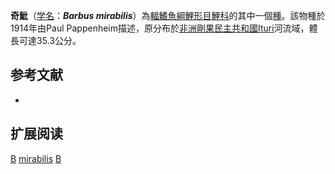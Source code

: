 {{Speciesbox 
| taxon = Barbus mirabilis
| status = DD
| status_system = IUCN3.1
| authority = [[Pappenheim|Pappenheim]], 1914
| synonyms = *''Barbus mirabilus''<br /><small>Pappenheim, 1914</small> ''
}}

'''奇魮'''（[[学名|学名]]：'''''Barbus mirabilis'''''）為[[輻鰭魚綱|輻鰭魚綱]][[鯉形目|鯉形目]][[鯉科|鯉科]]的其中一個[[種|種]]。該物種於1914年由Paul Pappenheim描述，原分布於[[非洲|非洲]][[剛果民主共和國|剛果民主共和國]]Ituri河流域，體長可達35.3公分。

== 参考文献 ==
*{{FishBase_species|genus=Barbus|species=mirabilis|year=2011|month=12}}

== 扩展阅读 ==
{{refbegin}}
{{wikispecies-inline|Barbus mirabilis|奇魮}}
{{refend}}
{{Taxonbar|from=Q1924063}}

[[Category:IUCN红色名录数据缺乏物种|B]]
[[Category:魮屬|mirabilis]]
[[Category:1914年描述的魚類|B]]

{{魚類小作品}}